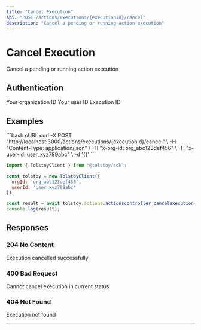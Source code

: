 ```yaml
---
title: "Cancel Execution"
api: "POST /actions/executions/{executionId}/cancel"
description: "Cancel a pending or running action execution"
---
```


# Cancel Execution

Cancel a pending or running action execution

## Authentication

<ParamField header="x-org-id" type="string" required>
  Your organization ID
</ParamField>

<ParamField header="x-user-id" type="string" required>
  Your user ID
</ParamField>

<ParamField path="executionId" type="string" required>
  Execution ID
</ParamField>



## Examples

<CodeGroup>
```bash cURL
curl -X POST "http://localhost:3000/actions/executions/{executionId}/cancel" \
  -H "Content-Type: application/json" \
  -H "x-org-id: org_abc123def456" \
  -H "x-user-id: user_xyz789abc" \
  -d '{}'
```

```javascript JavaScript SDK
import { TolstoyClient } from '@tolstoy/sdk';

const tolstoy = new TolstoyClient({
  orgId: 'org_abc123def456',
  userId: 'user_xyz789abc'
});

const result = await tolstoy.actions.actionscontroller_cancelexecution();
console.log(result);
```
</CodeGroup>

## Responses

### 204 No Content

Execution cancelled successfully

### 400 Bad Request

Cannot cancel execution in current status

### 404 Not Found

Execution not found

---

<Snippet file="api-footer.mdx" />
